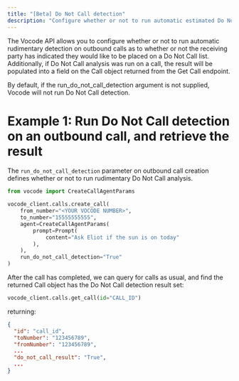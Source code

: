 ```yaml
---
title: "[Beta] Do Not Call detection"
description: "Configure whether or not to run automatic estimated Do Not Call analysis"
---
```


The Vocode API allows you to configure whether or not to run automatic rudimentary detection
on outbound calls as to whether or not the receiving party has indicated they would like to
be placed on a Do Not Call list. Additionally, if Do Not Call analysis was run on a call,
the result will be populated into a field on the Call object returned from the Get Call endpoint.

By default, if the run_do_not_call_detection argument is not supplied, Vocode will not run
Do Not Call detection.

# Example 1: Run Do Not Call detection on an outbound call, and retrieve the result

The `run_do_not_call_detection` parameter on outbound call creation defines whether
or not to run rudimentary Do Not Call analysis.

```python
from vocode import CreateCallAgentParams

vocode_client.calls.create_call(
    from_number="<YOUR VOCODE NUMBER>",
    to_number="15555555555",
    agent=CreateCallAgentParams(
        prompt=Prompt(
            content="Ask Eliot if the sun is on today"
        ),
    ),
    run_do_not_call_detection="True"
)
```

After the call has completed, we can query for calls as usual, and find the returned Call object
has the Do Not Call detection result set:

```python Python
vocode_client.calls.get_call(id="CALL_ID")
```

returning:

```json
{
  "id": "call_id",
  "toNumber": "123456789",
  "fromNumber": "123456789",
  ...
  "do_not_call_result": "True",
  ...
}
```
